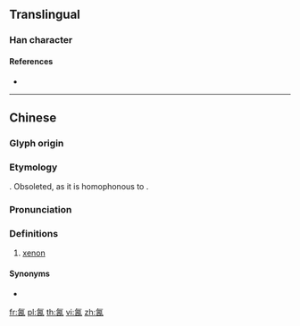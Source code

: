 ==Translingual==

===Han character===
{{Han char|rn=84|rad=气|as=06|sn=10|four=80617|canj=ONMCW|ids=⿹气西}}

====References====
* {{Han ref|kx=0599.151|dkj=17062|hdz=32011.090|uh=6C25|ud=27685|bh=D244|bd=53828}}

----

==Chinese==
{{zh-forms}}

===Glyph origin===
{{Han compound|气|c1=s|t1=gas|西|c2=p|ls=psc}}

===Etymology===
{{bor|zh|en|xenon|'''xe'''non}}. Obsoleted, as it is homophonous to {{zh-l|硒|selenium}}.

===Pronunciation===
{{zh-pron
|m=xī
|c=sai1
|cat=n
}}

===Definitions===
{{zh-hanzi}}

# {{lb|zh|chemistry|obsolete}} [[xenon]]

====Synonyms====
* {{zh-l|氙}}

{{zh-cat|Chemical elements}}

[[fr:氥]]
[[pl:氥]]
[[th:氥]]
[[vi:氥]]
[[zh:氥]]